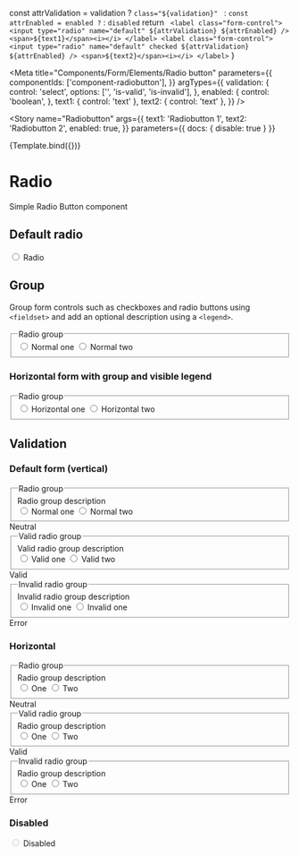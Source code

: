 
  const attrValidation = validation ? `class="${validation}" ` : ``
  const attrEnabled = enabled ? `` : `disabled`
  return `
    <label class="form-control">
      <input type="radio" name="default" ${attrValidation} ${attrEnabled} />
      <span>${text1}</span><i></i>
    </label>
    <label class="form-control">
      <input type="radio" name="default" checked ${attrValidation} ${attrEnabled} />
      <span>${text2}</span><i></i>
    </label>`
}

<Meta
  title="Components/Form/Elements/Radio button"
  parameters={{
    componentIds: ['component-radiobutton'],
  }}
  argTypes={{
    validation: {
      control: 'select',
      options: ['', 'is-valid', 'is-invalid'],
    },
    enabled: {
      control: 'boolean',
    },
    text1: { control: 'text' },
    text2: { control: 'text' },
  }}
/>

<Story
  name="Radiobutton"
  args={{
    text1: 'Radiobutton 1',
    text2: 'Radiobutton 2',
    enabled: true,
  }}
  parameters={{ docs: { disable: true } }}
>
  {Template.bind({})}
</Story>

# Radio

Simple Radio Button component

## Default radio

<Canvas>
  <label class="form-control">
    <input type="radio" />
    <span>Radio</span>
    <i></i>
  </label>
</Canvas>

## Group

Group form controls such as checkboxes and radio buttons using `<fieldset>` and add an optional description using a `<legend>`.

<Canvas>
  <form>
    <div class="form-group">
      <fieldset>
        <legend class="sr-only">Radio group</legend>
        <div>
          <label class="form-control">
            <input type="radio" name="radioGroup" />
            <span>Normal one</span>
            <i></i>
          </label>
          <label class="form-control">
            <input type="radio" name="radioGroup" />
            <span>Normal two</span>
            <i></i>
          </label>
        </div>
      </fieldset>
    </div>
  </form>
</Canvas>

### Horizontal form with group and visible legend

<Canvas>
  <form class="horizontal">
    <div class="form-group">
      <fieldset aria-describedby="radioGroupHelp">
        <legend>Radio group</legend>
        <div>
          <label class="form-control">
            <input type="radio" name="horizontal" />
            <span>Horizontal one</span>
            <i></i>
          </label>
          <label class="form-control">
            <input type="radio" name="horizontal" />
            <span>Horizontal two</span>
            <i></i>
          </label>
        </div>
      </fieldset>
    </div>
  </form>
</Canvas>

## Validation

### Default form (vertical)

<Canvas>
  <form>
    <div class="form-group">
      <fieldset aria-describedby="radioGroupHelp">
        <legend>Radio group</legend>
        <span id="radioGroupHelp" class="form-info">
          Radio group description
        </span>
        <div>
          <label class="form-control">
            <input required type="radio" name="radioGroupNormal" />
            <span>Normal one</span>
            <i></i>
          </label>
          <label class="form-control">
            <input required type="radio" name="radioGroupNormal" required />
            <span>Normal two</span>
            <i></i>
          </label>
        </div>
      </fieldset>
      <span class="form-info">Neutral</span>
    </div>
    <div class="form-group">
      <fieldset aria-describedby="radioGroupHelp1" class="is-valid">
        <legend>Valid radio group</legend>
        <span id="radioGroupHelp1" class="form-info">
          Valid radio group description
        </span>
        <div>
          <label class="form-control">
            <input
              required
              class="is-valid"
              name="radioGroupValid"
              type="radio"
            />
            <span>Valid one</span>
            <i></i>
          </label>
          <label class="form-control">
            <input
              required
              class="is-valid"
              name="radioGroupValid"
              type="radio"
              required
            />
            <span>Valid two</span>
            <i></i>
          </label>
        </div>
      </fieldset>
      <span class="form-info">Valid</span>
    </div>
    <div class="form-group">
      <fieldset aria-describedby="radioGroupHelp2" class="is-invalid">
        <legend>Invalid radio group</legend>
        <span class="form-info">Invalid radio group description</span>
        <div>
          <label class="form-control">
            <input
              required
              class="is-invalid"
              name="radioGroupInvalid"
              type="radio"
            />
            <span>Invalid one</span>
            <i></i>
          </label>
          <label class="form-control">
            <input
              required
              class="is-invalid"
              name="radioGroupInvalid"
              type="radio"
              required
            />
            <span>Invalid one</span>
            <i></i>
          </label>
        </div>
      </fieldset>
      <span class="form-info">Error</span>
    </div>
  </form>
</Canvas>

### Horizontal

<Canvas>
  <form class="horizontal">
    <div class="form-group">
      <fieldset aria-describedby="radioGroupHelp">
        <legend>Radio group</legend>
        <span id="radioGroupHelp" class="form-info">
          Radio group description
        </span>
        <div>
          <label class="form-control">
            <input required type="radio" name="radioGroupNormalHorizontal" />
            <span>One</span>
            <i></i>
          </label>
          <label class="form-control">
            <input
              required
              type="radio"
              name="radioGroupNormalHorizontal"
              required
            />
            <span>Two</span>
            <i></i>
          </label>
        </div>
      </fieldset>
      <span class="form-info">Neutral</span>
    </div>
    <div class="form-group">
      <fieldset aria-describedby="radioGroupHelp1" class="is-valid">
        <legend>Valid radio group</legend>
        <span id="radioGroupHelp1" class="form-info">
          Radio group description
        </span>
        <div>
          <label class="form-control">
            <input
              required
              class="is-valid"
              name="radioGroupValidHorizontal"
              type="radio"
            />
            <span>One</span>
            <i></i>
          </label>
          <label class="form-control">
            <input
              required
              class="is-valid"
              name="radioGroupValidHorizontal"
              type="radio"
              required
            />
            <span>Two</span>
            <i></i>
          </label>
        </div>
      </fieldset>
      <span class="form-info">Valid</span>
    </div>
    <div class="form-group">
      <fieldset aria-describedby="radioGroupHelp2" class="is-invalid">
        <legend>Invalid radio group</legend>
        <span class="form-info">Radio group description</span>
        <div>
          <label class="form-control">
            <input
              required
              class="is-invalid"
              name="radioGroupInvalidHorizontal"
              type="radio"
            />
            <span>One</span>
            <i></i>
          </label>
          <label class="form-control">
            <input
              required
              class="is-invalid"
              name="radioGroupInvalidHorizontal"
              type="radio"
              required
            />
            <span>Two</span>
            <i></i>
          </label>
        </div>
      </fieldset>
      <span class="form-info">Error</span>
    </div>
  </form>
</Canvas>

### Disabled

<Canvas>
  <label class="form-control">
    <input disabled type="radio" />
    <span>Disabled</span>
    <i></i>
  </label>
</Canvas>
